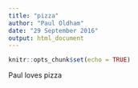 ```yaml
---
title: "pizza"
author: "Paul Oldham"
date: "29 September 2016"
output: html_document
---
```


```r
knitr::opts_chunk$set(echo = TRUE)
```

Paul loves pizza
